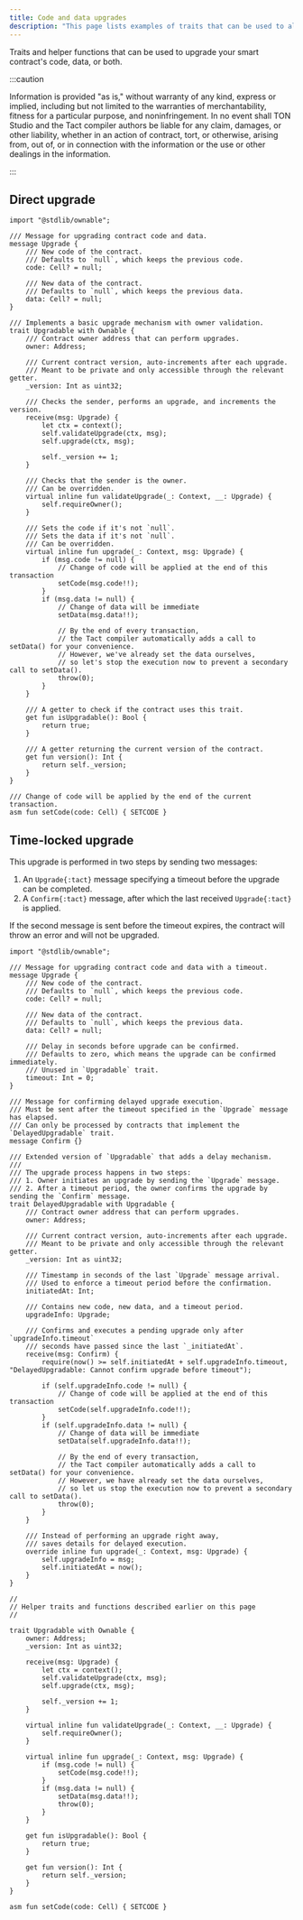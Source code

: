 ```yaml
---
title: Code and data upgrades
description: "This page lists examples of traits that can be used to allow upgrading the code or data of your smart contracts."
---
```


Traits and helper functions that can be used to upgrade your smart contract's code, data, or both.

:::caution

  Information is provided "as is," without warranty of any kind, express or implied, including but not limited to the warranties of merchantability, fitness for a particular purpose, and noninfringement. In no event shall TON Studio and the Tact compiler authors be liable for any claim, damages, or other liability, whether in an action of contract, tort, or otherwise, arising from, out of, or in connection with the information or the use or other dealings in the information.

:::

## Direct upgrade

```tact
import "@stdlib/ownable";

/// Message for upgrading contract code and data.
message Upgrade {
    /// New code of the contract.
    /// Defaults to `null`, which keeps the previous code.
    code: Cell? = null;

    /// New data of the contract.
    /// Defaults to `null`, which keeps the previous data.
    data: Cell? = null;
}

/// Implements a basic upgrade mechanism with owner validation.
trait Upgradable with Ownable {
    /// Contract owner address that can perform upgrades.
    owner: Address;

    /// Current contract version, auto-increments after each upgrade.
    /// Meant to be private and only accessible through the relevant getter.
    _version: Int as uint32;

    /// Checks the sender, performs an upgrade, and increments the version.
    receive(msg: Upgrade) {
        let ctx = context();
        self.validateUpgrade(ctx, msg);
        self.upgrade(ctx, msg);

        self._version += 1;
    }

    /// Checks that the sender is the owner.
    /// Can be overridden.
    virtual inline fun validateUpgrade(_: Context, __: Upgrade) {
        self.requireOwner();
    }

    /// Sets the code if it's not `null`.
    /// Sets the data if it's not `null`.
    /// Can be overridden.
    virtual inline fun upgrade(_: Context, msg: Upgrade) {
        if (msg.code != null) {
            // Change of code will be applied at the end of this transaction
            setCode(msg.code!!);
        }
        if (msg.data != null) {
            // Change of data will be immediate
            setData(msg.data!!);

            // By the end of every transaction,
            // the Tact compiler automatically adds a call to setData() for your convenience.
            // However, we've already set the data ourselves,
            // so let's stop the execution now to prevent a secondary call to setData().
            throw(0);
        }
    }

    /// A getter to check if the contract uses this trait.
    get fun isUpgradable(): Bool {
        return true;
    }

    /// A getter returning the current version of the contract.
    get fun version(): Int {
        return self._version;
    }
}

/// Change of code will be applied by the end of the current transaction.
asm fun setCode(code: Cell) { SETCODE }
```

## Time-locked upgrade

This upgrade is performed in two steps by sending two messages:

1. An `Upgrade{:tact}` message specifying a timeout before the upgrade can be completed.
2. A `Confirm{:tact}` message, after which the last received `Upgrade{:tact}` is applied.

If the second message is sent before the timeout expires, the contract will throw an error and will not be upgraded.

```tact
import "@stdlib/ownable";

/// Message for upgrading contract code and data with a timeout.
message Upgrade {
    /// New code of the contract.
    /// Defaults to `null`, which keeps the previous code.
    code: Cell? = null;

    /// New data of the contract.
    /// Defaults to `null`, which keeps the previous data.
    data: Cell? = null;

    /// Delay in seconds before upgrade can be confirmed.
    /// Defaults to zero, which means the upgrade can be confirmed immediately.
    /// Unused in `Upgradable` trait.
    timeout: Int = 0;
}

/// Message for confirming delayed upgrade execution.
/// Must be sent after the timeout specified in the `Upgrade` message has elapsed.
/// Can only be processed by contracts that implement the `DelayedUpgradable` trait.
message Confirm {}

/// Extended version of `Upgradable` that adds a delay mechanism.
///
/// The upgrade process happens in two steps:
/// 1. Owner initiates an upgrade by sending the `Upgrade` message.
/// 2. After a timeout period, the owner confirms the upgrade by sending the `Confirm` message.
trait DelayedUpgradable with Upgradable {
    /// Contract owner address that can perform upgrades.
    owner: Address;

    /// Current contract version, auto-increments after each upgrade.
    /// Meant to be private and only accessible through the relevant getter.
    _version: Int as uint32;

    /// Timestamp in seconds of the last `Upgrade` message arrival.
    /// Used to enforce a timeout period before the confirmation.
    initiatedAt: Int;

    /// Contains new code, new data, and a timeout period.
    upgradeInfo: Upgrade;

    /// Confirms and executes a pending upgrade only after `upgradeInfo.timeout`
    /// seconds have passed since the last `_initiatedAt`.
    receive(msg: Confirm) {
        require(now() >= self.initiatedAt + self.upgradeInfo.timeout, "DelayedUpgradable: Cannot confirm upgrade before timeout");

        if (self.upgradeInfo.code != null) {
            // Change of code will be applied at the end of this transaction
            setCode(self.upgradeInfo.code!!);
        }
        if (self.upgradeInfo.data != null) {
            // Change of data will be immediate
            setData(self.upgradeInfo.data!!);

            // By the end of every transaction,
            // the Tact compiler automatically adds a call to setData() for your convenience.
            // However, we have already set the data ourselves,
            // so let us stop the execution now to prevent a secondary call to setData().
            throw(0);
        }
    }

    /// Instead of performing an upgrade right away,
    /// saves details for delayed execution.
    override inline fun upgrade(_: Context, msg: Upgrade) {
        self.upgradeInfo = msg;
        self.initiatedAt = now();
    }
}

//
// Helper traits and functions described earlier on this page
//

trait Upgradable with Ownable {
    owner: Address;
    _version: Int as uint32;

    receive(msg: Upgrade) {
        let ctx = context();
        self.validateUpgrade(ctx, msg);
        self.upgrade(ctx, msg);

        self._version += 1;
    }

    virtual inline fun validateUpgrade(_: Context, __: Upgrade) {
        self.requireOwner();
    }

    virtual inline fun upgrade(_: Context, msg: Upgrade) {
        if (msg.code != null) {
            setCode(msg.code!!);
        }
        if (msg.data != null) {
            setData(msg.data!!);
            throw(0);
        }
    }

    get fun isUpgradable(): Bool {
        return true;
    }

    get fun version(): Int {
        return self._version;
    }
}

asm fun setCode(code: Cell) { SETCODE }
```
